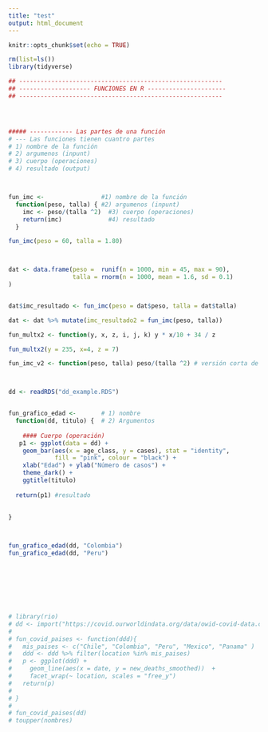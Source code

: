 ```yaml
---
title: "test"
output: html_document
---
```


```r
knitr::opts_chunk$set(echo = TRUE)
```



```r

rm(list=ls())
library(tidyverse)

## ---------------------------------------------------------
## -------------------- FUNCIONES EN R ----------------------
## ---------------------------------------------------------




##### ------------ Las partes de una función
# --- Las funciones tienen cuantro partes
# 1) nombre de la función
# 2) argumenos (inpunt)
# 3) cuerpo (operaciones)
# 4) resultado (output)



fun_imc <-                #1) nombre de la función
  function(peso, talla) { #2) argumenos (inpunt)
    imc <- peso/(talla ^2)  #3) cuerpo (operaciones)
    return(imc)             #4) resultado
  }

fun_imc(peso = 60, talla = 1.80)



dat <- data.frame(peso =  runif(n = 1000, min = 45, max = 90),
                  talla = rnorm(n = 1000, mean = 1.6, sd = 0.1)
)


dat$imc_resultado <- fun_imc(peso = dat$peso, talla = dat$talla)

dat <- dat %>% mutate(imc_resultado2 = fun_imc(peso, talla))

fun_multx2 <- function(y, x, z, i, j, k) y * x/10 + 34 / z

fun_multx2(y = 235, x=4, z = 7)

fun_imc_v2 <- function(peso, talla) peso/(talla ^2) # versión corta de mi función



dd <- readRDS("dd_example.RDS")


fun_grafico_edad <-       # 1) nombre
  function(dd, titulo) {  # 2) Argumentos
 
    #### Cuerpo (operación)
   p1 <- ggplot(data = dd) +
    geom_bar(aes(x = age_class, y = cases), stat = "identity",
             fill = "pink", colour = "black") +
    xlab("Edad") + ylab("Número de casos") +
    theme_dark() +
    ggtitle(titulo)
  
  return(p1) #resultado
  
  
}



fun_grafico_edad(dd, "Colombia")
fun_grafico_edad(dd, "Peru")








# library(rio)
# dd <- import("https://covid.ourworldindata.org/data/owid-covid-data.csv", format ="csv")
# 
# fun_covid_paises <- function(ddd){
#   mis_paises <- c("Chile", "Colombia", "Peru", "Mexico", "Panama" )
#   ddd <- ddd %>% filter(location %in% mis_paises)
#   p <- ggplot(ddd) +
#     geom_line(aes(x = date, y = new_deaths_smoothed))  +
#     facet_wrap(~ location, scales = "free_y")
#   return(p)
#   
# }
# 
# fun_covid_paises(dd)
# toupper(nombres)






```

